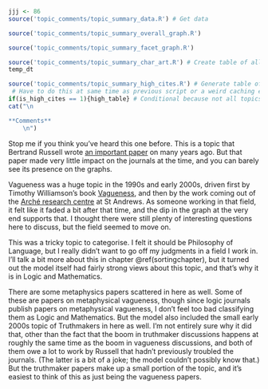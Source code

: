 ```r
jjj <- 86
source('topic_comments/topic_summary_data.R') # Get data
```

```r
source('topic_comments/topic_summary_overall_graph.R')
```

```r
source('topic_comments/topic_summary_facet_graph.R')
```

```r
source('topic_comments/topic_summary_char_art.R') # Create table of all articles in topic
temp_dt
```

```r
source('topic_comments/topic_summary_high_cites.R') # Generate table of highly cited articles. 
 # Have to do this at same time as previous script or a weird caching error occurs.
if(is_high_cites == 1){high_table} # Conditional because not all topics have high cites
cat("\n

**Comments**
	\n")
```

Stop me if you think you've heard this one before. This is a topic that Bertrand Russell wrote [an important paper](https://philpapers.org/rec/RUSV-2) on many years ago. But that paper made very little impact on the journals at the time, and you can barely see its presence on the graphs.

Vagueness was a huge topic in the 1990s and early 2000s, driven first by Timothy Williamson's book [Vagueness](https://philpapers.org/rec/WILV), and then by the work coming out of the [Arché research centre](https://www.st-andrews.ac.uk/arche/) at St Andrews. As someone working in that field, it felt like it faded a bit after that time, and the dip in the graph at the very end supports that. I thought there were still plenty of interesting questions here to discuss, but the field seemed to move on.

This was a tricky topic to categorise. I felt it should be Philosophy of Language, but I really didn't want to go off my judgments in a field I work in. I'll talk a bit more about this in chapter \@ref(sortingchapter), but it turned out the model itself had fairly strong views about this topic, and that's why it is in Logic and Mathematics.

There are some metaphysics papers scattered in here as well. Some of these are papers on metaphysical vagueness, though since logic journals publish papers on metaphysical vagueness, I don't feel too bad classifying them as Logic and Mathematics. But the model also included the small early 2000s topic of Truthmakers in here as well. I'm not entirely sure why it did that, other than the fact that the boom in truthmaker discussions happens at roughly the same time as the boom in vagueness discussions, and both of them owe a lot to work by Russell that hadn't previously troubled the journals. (The latter is a bit of a joke; the model couldn't possibly know that.) But the truthmaker papers make up a small portion of the topic, and it's easiest to think of this as just being the vagueness papers.